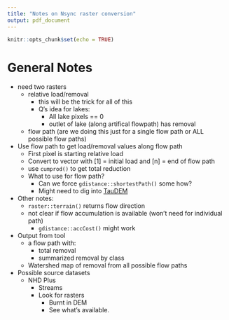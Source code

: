 ```yaml
---
title: "Notes on Nsync raster conversion"
output: pdf_document
---
```


```r
knitr::opts_chunk$set(echo = TRUE)
```

# General Notes

- need two rasters 
    - relative load/removal
        - this will be the trick for all of this
        - Q's idea for lakes:
            - All lake pixels == 0
            - outlet of lake (along artifical flowpath) has removal
    - flow path (are we doing this just for a single flow path or ALL possible flow paths)
- Use flow path to get load/removal values along flow path
    - First pixel is starting relative load
    - Convert to vector with [1] = initial load and [n] = end of flow path
    - use `cumprod()` to get total reduction
    - What to use for flow path?
        - Can we force `gdistance::shortestPath()` some how?
        - Might need to dig into [TauDEM](http://hydrology.usu.edu/taudem/taudem5/downloads.html)
- Other notes:
    - `raster::terrain()` returns flow direction
    - not clear if flow accumulation is available (won't need for individual path)
        - `gdistance::accCost()` might work
- Output from tool
  - a flow path with:
      - total removal
      - summarized removal by class 
  - Watershed map of removal from all possible flow paths
- Possible source datasets
  - NHD Plus
      - Streams
      - Look for rasters
          - Burnt in DEM
          - See what's available.


   